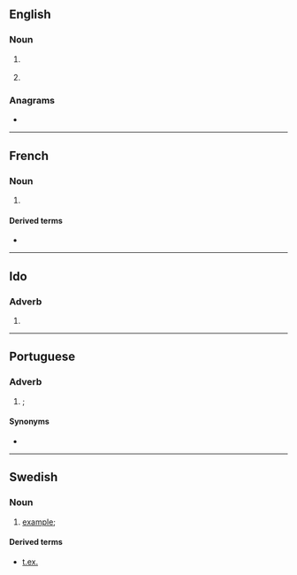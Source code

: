 {{also|ex|Ex|ex-|-ex}}
==English==

===Noun===
{{en-noun|?}}

# {{lb|en|education}} {{abbreviation of|exercise|lang=en}}
# {{abbreviation of|example|lang=en}}

===Anagrams===
* {{anagrams|en|a=ex|xe}}

----

==French==

===Noun===
{{head|fr|noun}}

# {{abbreviation of|exemple|lang=fr}}

====Derived terms====
* {{l|fr|par ex.}}

----

==Ido==

===Adverb===
{{head|io|adverb}}

# {{abbreviation of|exemple|lang=io}}

----

==Portuguese==

===Adverb===
{{pt-adv|-}}

# {{l|en|e.g.}}; {{abbreviation of|por exemplo|lang=pt}}

====Synonyms====
* {{l|pt|p. ex.}}

----

==Swedish==

===Noun===
{{head|sv|noun}}

# [[example]]; {{abbreviation of|exempel|lang=sv}}

====Derived terms====
* [[t.ex.]]